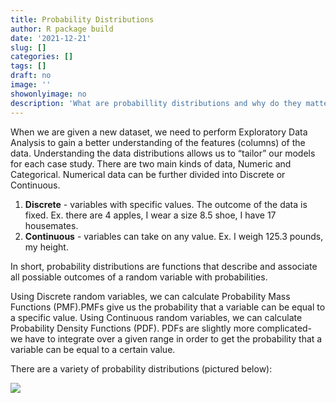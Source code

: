 ```yaml
---
title: Probability Distributions
author: R package build
date: '2021-12-21'
slug: []
categories: []
tags: []
draft: no
image: ''
showonlyimage: no
description: 'What are probabillity distributions and why do they matter?'
---
```


When we are given a new dataset, we need to perform Exploratory Data Analysis to gain a better understanding of the features (columns) of the data. Understanding the data distributions allows us to "tailor" our models for each case study. There are two main kinds of data, Numeric and Categorical. Numerical data can be further divided into Discrete or Continuous. 

1. **Discrete** - variables with specific values. The outcome of the data is fixed. Ex. there are 4 apples, I wear a size 8.5 shoe, I have 17 housemates. 
2. **Continuous** - variables can take on any value. Ex. I weigh 125.3 pounds, my height. 

In short, probability distributions are functions that describe and associate all possiable outcomes of a random variable with probabilities.

Using Discrete random variables, we can calculate Probability Mass Functions (PMF).PMFs give us the probability that a variable can be equal to a specific value. Using Continuous random variables, we can calculate Probability Density Functions (PDF). PDFs are slightly more complicated- we have to integrate over a given range in order to get the probability that a variable can be equal to a certain value. 

There are a variety of probability distributions (pictured below):

![](/img/portfolio/dist.png)









